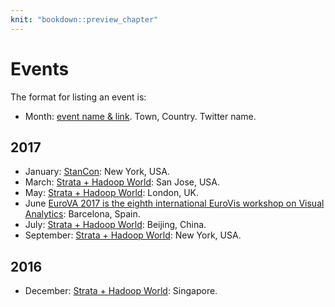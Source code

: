 ```yaml
---
knit: "bookdown::preview_chapter"
---
```


# Events

The format for listing an event is:

  * Month: [event name & link](http://www.example.com). Town, Country. Twitter name.

## 2017 {-}

  * January: [StanCon](http://mc-stan.org/events/stancon.html): New York, USA.
  * March: [Strata + Hadoop World](http://conferences.oreilly.com/strata): San Jose, USA.
  * May: [Strata + Hadoop World](http://conferences.oreilly.com/strata): London, UK.
  * June [EuroVA 2017 is the eighth international EuroVis workshop on Visual Analytics](http://www.eurova.org/): Barcelona, Spain.
  * July: [Strata + Hadoop World](http://conferences.oreilly.com/strata): Beijing, China.
  * September: [Strata + Hadoop World](http://conferences.oreilly.com/strata): New York, USA.

## 2016 {-}

  * December: [Strata + Hadoop World](http://conferences.oreilly.com/strata): Singapore.
